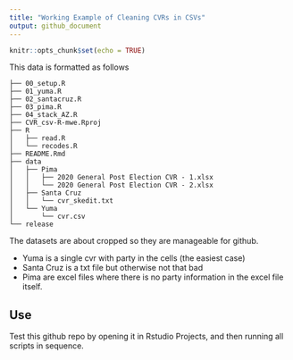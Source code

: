 ```yaml
---
title: "Working Example of Cleaning CVRs in CSVs"
output: github_document
---
```


```r
knitr::opts_chunk$set(echo = TRUE)
```


This data is formatted as follows

```
├── 00_setup.R
├── 01_yuma.R
├── 02_santacruz.R
├── 03_pima.R
├── 04_stack_AZ.R
├── CVR_csv-R-mwe.Rproj
├── R
│   ├── read.R
│   └── recodes.R
├── README.Rmd
├── data
│   ├── Pima
│   │   ├── 2020 General Post Election CVR - 1.xlsx
│   │   └── 2020 General Post Election CVR - 2.xlsx
│   ├── Santa Cruz
│   │   └── cvr_skedit.txt
│   └── Yuma
│       └── cvr.csv
└── release
```

The datasets are about cropped so they are manageable for github.

- Yuma is a single cvr with party in the cells (the easiest case)
- Santa Cruz is a txt file but otherwise not that bad
- Pima are excel files where there is no party information in the excel file itself.

## Use

Test this github repo by opening it in Rstudio Projects, and then running all scripts in sequence.
